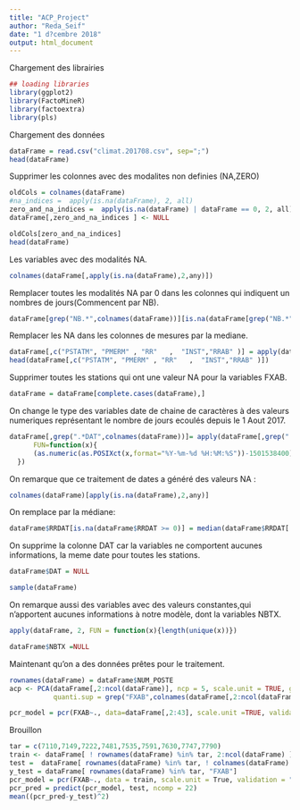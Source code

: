 ```yaml
---
title: "ACP_Project"
author: "Reda_Seif"
date: "1 d?cembre 2018"
output: html_document
---
```

Chargement des librairies
```r
## loading libraries
library(ggplot2)
library(FactoMineR)
library(factoextra)
library(pls)
```


Chargement des données
```r
dataFrame = read.csv("climat.201708.csv", sep=";")
head(dataFrame)
```

Supprimer les colonnes avec des modalites non definies (NA,ZERO)
```r
oldCols = colnames(dataFrame)
#na_indices =  apply(is.na(dataFrame), 2, all)
zero_and_na_indices =  apply(is.na(dataFrame) | dataFrame == 0, 2, all)
dataFrame[,zero_and_na_indices ] <- NULL
```

```r
oldCols[zero_and_na_indices]
head(dataFrame)
```
Les variables avec des modalités NA.
```r
colnames(dataFrame[,apply(is.na(dataFrame),2,any)])
```
Remplacer toutes les modalités NA par 0 dans les colonnes qui indiquent un nombres de jours(Commencent par NB).
```r
dataFrame[grep("NB.*",colnames(dataFrame))][is.na(dataFrame[grep("NB.*",colnames(dataFrame))])] <- 0

```

Remplacer les NA dans les colonnes de mesures par la mediane.
```r
dataFrame[,c("PSTATM", "PMERM" , "RR"   ,  "INST","RRAB" )] = apply(dataFrame[,c("PSTATM", "PMERM" , "RR"   ,  "INST","RRAB" )],2,FUN=function(x){x[is.na(x)] = median(x,na.rm = TRUE); x});
head(dataFrame[,c("PSTATM", "PMERM" , "RR"   ,  "INST","RRAB" )])

```
Supprimer toutes les stations qui ont une valeur NA pour la variables FXAB.
```r
dataFrame = dataFrame[complete.cases(dataFrame),]
```

On change le type des variables date de chaine de caractères à des valeurs numeriques représentant le nombre de jours ecoulés depuis le 1 Aout 2017.
```r
dataFrame[,grep(".*DAT",colnames(dataFrame))]= apply(dataFrame[,grep(".*DAT",colnames(dataFrame))],2,
      FUN=function(x){
      (as.numeric(as.POSIXct(x,format="%Y-%m-%d %H:%M:%S"))-1501538400)/(3600*24)
  })
```
On remarque que ce traitement de dates a généré des valeurs NA :

```r
colnames(dataFrame)[apply(is.na(dataFrame),2,any)]
```
On remplace par la médiane:
```r
dataFrame$RRDAT[is.na(dataFrame$RRDAT >= 0)] = median(dataFrame$RRDAT[!is.na(dataFrame$RRDAT >= 0)])
```


On supprime la colonne DAT car la variables ne comportent aucunes informations, la meme date pour toutes les stations.
```r
dataFrame$DAT = NULL
```

```r
sample(dataFrame)
```
On remarque aussi des variables avec des valeurs constantes,qui n'apportent aucunes informations à notre modèle, dont la variables NBTX.
```r
apply(dataFrame, 2, FUN = function(x){length(unique(x))})
```

```r
dataFrame$NBTX =NULL
```

Maintenant qu'on a des données prêtes pour le traitement.
```r
rownames(dataFrame) = dataFrame$NUM_POSTE
acp <- PCA(dataFrame[,2:ncol(dataFrame)], ncp = 5, scale.unit = TRUE, graph = TRUE,
           quanti.sup = grep("FXAB",colnames(dataFrame[,2:ncol(dataFrame)])))
```

```r
pcr_model = pcr(FXAB~., data=dataFrame[,2:43], scale.unit =TRUE, validation = "CV" )
```

Brouillon

```r
tar = c(7110,7149,7222,7481,7535,7591,7630,7747,7790)
train <- dataFrame[ ! rownames(dataFrame) %in% tar, 2:ncol(dataFrame) ]
test =  dataFrame[ rownames(dataFrame) %in% tar, ! colnames(dataFrame) %in% c("FXAB","NUM_POSTE") ]
y_test = dataFrame[ rownames(dataFrame) %in% tar, "FXAB"]
pcr_model = pcr(FXAB~., data = train, scale.unit = True, validation = "CV")
pcr_pred = predict(pcr_model, test, ncomp = 22)
mean((pcr_pred-y_test)^2)
```

